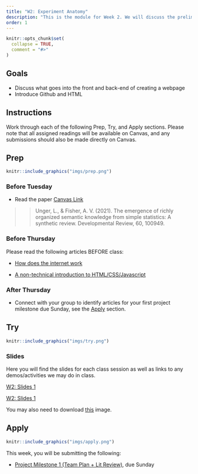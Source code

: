 ```yaml
---
title: "W2: Experiment Anatomy"
description: "This is the module for Week 2. We will discuss the preliminary building blocks of creating an experiment, as well as a framework for maintaining an effective workflow."
order: 1
---
```


```r
knitr::opts_chunk$set(
  collapse = TRUE,
  comment = "#>"
)
```

## Goals

- Discuss what goes into the front and back-end of creating a webpage
- Introduce Github and HTML

## Instructions 

Work through each of the following Prep, Try, and Apply sections. Please note that all assigned readings will be available on Canvas, and any submissions should also be made directly on Canvas.

## Prep 

:::::{.card .border .border-2 .border-info}
:::: {.grid .g-0}
::: {.g-col-3}
:::: {.card-body}

```r
knitr::include_graphics("imgs/prep.png")
```

::::
:::

::: {.g-col-9}
:::: {.card-body}
### Before Tuesday

- Read the paper [Canvas Link](https://bowdoin.instructure.com/courses/6255/files/735975?module_item_id=386982)

>> Unger, L., & Fisher, A. V. (2021). The emergence of richly organized semantic knowledge from simple statistics: A synthetic review. Developmental Review, 60, 100949.

### Before Thursday

Please read the following articles BEFORE class:

- [How does the internet work](https://medium.com/@ankurdhamija83/day-0-web-development-basics-what-is-the-internet-and-how-it-works-9714e6f82181)

- [A non-technical introduction to HTML/CSS/Javascript](https://medium.com/@ankurdhamija83/web-development-basics-understanding-the-concept-of-html-css-and-javascript-1fc24a07719f)

### After Thursday

- Connect with your group to identify articles for your first project milestone due Sunday, see the [Apply](#apply) section.


::::
:::
::::
:::::

## Try {.mt-5}

:::::{.card .border .border-2 .border-info}
:::: {.grid .g-0}
::: {.g-col-3}
:::: {.card-body}

```r
knitr::include_graphics("imgs/try.png")
```

::::
:::

::: {.g-col-9}
:::: {.card-body}

### Slides

Here you will find the slides for each class session as well as links to any demos/activities we may do in class.


<a class="btn btn-outline-info" href="../../slides/W2_anatomy.pdf" role="button" target="_blank">W2: Slides 1</a>

<a class="btn btn-outline-info" href="../../slides/W2_first_webpage.pdf" role="button" target="_blank">W2: Slides 1</a>

You may also need to download <a href="../../images/cakeN.jpg" target="_blank">this</a> image. 




::::
:::


::::
:::::

## Apply {.mt-5}

:::::{.card .border .border-2 .border-info}
:::: {.grid .g-0}
::: {.g-col-3}
:::: {.card-body}

```r
knitr::include_graphics("imgs/apply.png")
```

::::
:::

::: {.g-col-9}
:::: {.card-body}

This week, you will be submitting the following:

- <span style="color:#508AB0"><a href="https://bowdoin.instructure.com/courses/6255/assignments/63598?module_item_id=382112" target="_blank">Project Milestone 1 (Team Plan + Lit Review)</a></span>, due Sunday

::::
:::


::::
:::::